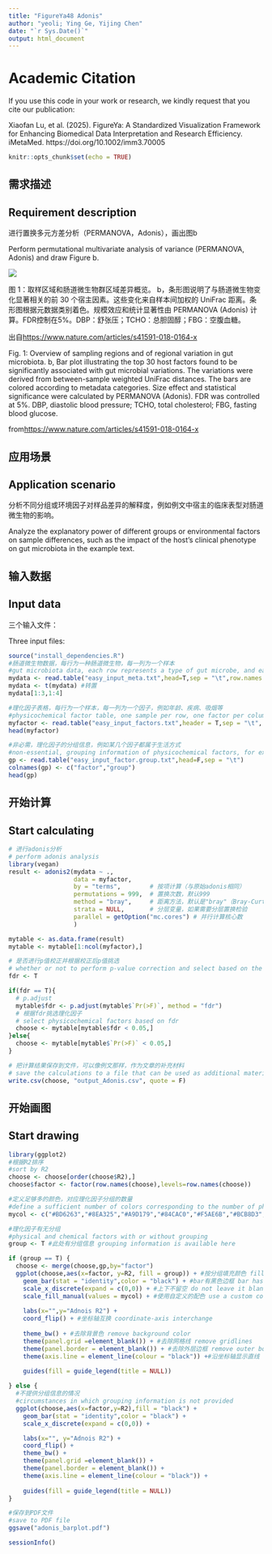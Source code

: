 ```yaml
---
title: "FigureYa48 Adonis"
author: "yeoli; Ying Ge, Yijing Chen"
date: "`r Sys.Date()`"
output: html_document
---
```


# Academic Citation
If you use this code in your work or research, we kindly request that you cite our publication:

Xiaofan Lu, et al. (2025). FigureYa: A Standardized Visualization Framework for Enhancing Biomedical Data Interpretation and Research Efficiency. iMetaMed. https://doi.org/10.1002/imm3.70005


```r
knitr::opts_chunk$set(echo = TRUE)
```

## 需求描述
## Requirement description

进行置换多元方差分析（PERMANOVA，Adonis），画出图b

Perform permutational multivariate analysis of variance (PERMANOVA, Adonis) and draw Figure b.

![](https://media.springernature.com/lw900/springer-static/image/art%3A10.1038%2Fs41591-018-0164-x/MediaObjects/41591_2018_164_Fig1_HTML.png)

图 1：取样区域和肠道微生物群区域差异概览。
b，条形图说明了与肠道微生物变化显著相关的前 30 个宿主因素。这些变化来自样本间加权的 UniFrac 距离。条形图根据元数据类别着色。规模效应和统计显著性由 PERMANOVA (Adonis) 计算。FDR控制在5%。DBP：舒张压；TCHO：总胆固醇；FBG：空腹血糖。

出自<https://www.nature.com/articles/s41591-018-0164-x>

Fig. 1: Overview of sampling regions and of regional variation in gut microbiota.
b, Bar plot illustrating the top 30 host factors found to be significantly associated with gut microbial variations. The variations were derived from between-sample weighted UniFrac distances. The bars are colored according to metadata categories. Size effect and statistical significance were calculated by PERMANOVA (Adonis). FDR was controlled at 5%. DBP, diastolic blood pressure; TCHO, total cholesterol; FBG, fasting blood glucose.

from<https://www.nature.com/articles/s41591-018-0164-x>

## 应用场景
## Application scenario

分析不同分组或环境因子对样品差异的解释度，例如例文中宿主的临床表型对肠道微生物的影响。

Analyze the explanatory power of different groups or environmental factors on sample differences, such as the impact of the host's clinical phenotype on gut microbiota in the example text.

## 输入数据
## Input data

三个输入文件：

Three input files:

```r
source("install_dependencies.R")
#肠道微生物数据，每行为一种肠道微生物，每一列为一个样本
#gut microbiota data, each row represents a type of gut microbe, and each column represents a sample
mydata <- read.table("easy_input_meta.txt",head=T,sep = "\t",row.names = 1)
mydata <- t(mydata) #转置
mydata[1:3,1:4]

#理化因子表格，每行为一个样本，每一列为一个因子，例如年龄、疾病、吸烟等
#physicochemical factor table, one sample per row, one factor per column, e.g., age, disease, smoking, etc.
myfactor <- read.table("easy_input_factors.txt",header = T,sep = "\t", row.names = 1)
head(myfactor)

#非必需，理化因子的分组信息，例如某几个因子都属于生活方式
#non-essential, grouping information of physicochemical factors, for example, certain factors all belong to lifestyle
gp <- read.table("easy_input_factor.group.txt",head=F,sep = "\t")
colnames(gp) <- c("factor","group")
head(gp)
```

## 开始计算
## Start calculating

```r
# 进行adonis分析
# perform adonis analysis
library(vegan)
result <- adonis2(mydata ~ ., 
                  data = myfactor, 
                  by = "terms",        # 按项计算（与原始adonis相同）
                  permutations = 999,  # 置换次数，默认999
                  method = "bray",     # 距离方法，默认是"bray"（Bray-Curtis）
                  strata = NULL,       # 分层变量，如果需要分层置换检验
                  parallel = getOption("mc.cores") # 并行计算核心数
                  )

mytable <- as.data.frame(result)
mytable <- mytable[1:ncol(myfactor),]

# 是否进行p值校正并根据校正后p值挑选
# whether or not to perform p-value correction and select based on the corrected p-value
fdr <- T

if(fdr == T){
  # p.adjust
  mytable$fdr <- p.adjust(mytable$`Pr(>F)`, method = "fdr")
  # 根据fdr挑选理化因子
  # select physicochemical factors based on fdr
  choose <- mytable[mytable$fdr < 0.05,]
}else{
  choose <- mytable[mytable$`Pr(>F)` < 0.05,]
}

# 把计算结果保存到文件，可以像例文那样，作为文章的补充材料
# save the calculations to a file that can be used as additional material for the article, as in the example essay
write.csv(choose, "output_Adonis.csv", quote = F)
```

## 开始画图
## Start drawing

```r
library(ggplot2)
#根据R2排序
#sort by R2
choose <- choose[order(choose$R2),]
choose$factor <- factor(row.names(choose),levels=row.names(choose))

#定义足够多的颜色，对应理化因子分组的数量
#define a sufficient number of colors corresponding to the number of physicochemical factor groupings
mycol <- c("#BD6263","#8EA325","#A9D179","#84CAC0","#F5AE6B","#BCB8D3","#4387B5")

#理化因子有无分组
#physical and chemical factors with or without grouping
group <- T #此处有分组信息 grouping information is available here

if (group == T) { 
  choose <- merge(choose,gp,by="factor")
  ggplot(choose,aes(x=factor, y=R2, fill = group)) + #按分组填充颜色 fill color by group
    geom_bar(stat = "identity",color = "black") + #bar有黑色边框 bar has a black border
    scale_x_discrete(expand = c(0,0)) + #上下不留空 do not leave it blank up and down
    scale_fill_manual(values = mycol) + #使用自定义的配色 use a custom color scheme
    
    labs(x="",y="Adnois R2") +
    coord_flip() + #坐标轴互换 coordinate-axis interchange
    
    theme_bw() + #去除背景色 remove background color
    theme(panel.grid =element_blank()) + #去除网格线 remove gridlines
    theme(panel.border = element_blank()) + #去除外层边框 remove outer border
    theme(axis.line = element_line(colour = "black")) +#沿坐标轴显示直线 display lines along the axes
    
    guides(fill = guide_legend(title = NULL)) 

} else {
  #不提供分组信息的情况
  #circumstances in which grouping information is not provided
  ggplot(choose,aes(x=factor,y=R2),fill = "black") + 
    geom_bar(stat = "identity",color = "black") + 
    scale_x_discrete(expand = c(0,0)) + 

    labs(x="", y="Adnois R2") +
    coord_flip() +
    theme_bw() +
    theme(panel.grid =element_blank()) + 
    theme(panel.border = element_blank()) + 
    theme(axis.line = element_line(colour = "black")) +
    
    guides(fill = guide_legend(title = NULL)) 
}

#保存到PDF文件
#save to PDF file
ggsave("adonis_barplot.pdf")
```

```r
sessionInfo()
```
